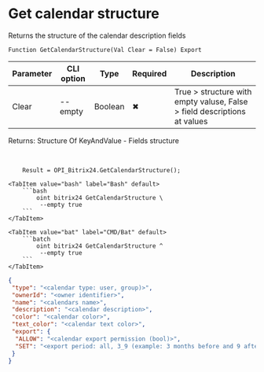 ﻿---
sidebar_position: 10
description: Get calendar structure and other functions to work with Bitrix24 in the Open Integration Package, a free open-source integration library for 1C:Enterprise 8, OneScript and CLI
keywords: [1C, 1С, 1С:Enterprise, 1С:Enterprise 8.3, API, Integration, Services, Exchange, OneScript, CLI, Bitrix24]
---


# Get calendar structure
 Returns the structure of the calendar description fields



`Function GetCalendarStructure(Val Clear = False) Export`

  | Parameter | CLI option | Type | Required | Description |
  |-|-|-|-|-|
  | Clear | --empty | Boolean | &#x2716; | True > structure with empty valuse, False > field descriptions at values |

  
  Returns:  Structure Of KeyAndValue - Fields structure

<br/>




```bsl title="1C:Enterprise/OneScript code example"
    Result = OPI_Bitrix24.GetCalendarStructure();
```
 

 <Tabs>
  
    <TabItem value="bash" label="Bash" default>
        ```bash
            oint bitrix24 GetCalendarStructure \
             --empty true
        ```
    </TabItem>
  
    <TabItem value="bat" label="CMD/Bat" default>
        ```batch
            oint bitrix24 GetCalendarStructure ^
             --empty true
        ```
    </TabItem>
</Tabs>


```json title="Result"
{
 "type": "<calendar type: user, group)>",
 "ownerId": "<owner identifier>",
 "name": "<calendars name>",
 "description": "<calendar description>",
 "color": "<calendar color>",
 "text_color": "<calendar text color>",
 "export": {
  "ALLOW": "<calendar export permission (bool)>",
  "SET": "<export period: all, 3_9 (example: 3 months before and 9 after)>"
 }
}
```
